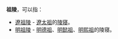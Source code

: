 '''祖陵'''，可以指：

* [[遼祖陵|遼祖陵]] - [[遼太祖|遼太祖]]的[[陵寝|陵寝]]。
* [[明祖陵|明祖陵]] - [[明德祖|明德祖]]、[[明懿祖|明懿祖]]、[[明熙祖|明熙祖]]的陵寝。

{{Disambig|Cat=二字墓葬建筑消歧义}}